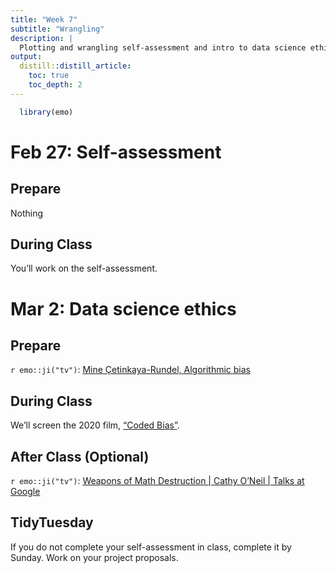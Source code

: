 ```yaml
---
title: "Week 7"
subtitle: "Wrangling"
description: |
  Plotting and wrangling self-assessment and intro to data science ethics
output:
  distill::distill_article:
    toc: true
    toc_depth: 2
---
```


```r
  library(emo)
```

# Feb 27: Self-assessment

## Prepare

Nothing

## During Class

You'll work on the self-assessment.

# Mar 2: Data science ethics

## Prepare

`r emo::ji("tv")`: [Mine Çetinkaya-Rundel, Algorithmic bias](https://youtu.be/E2eD72pwtps)
  
## During Class

We'll screen the 2020 film, ["Coded Bias"](https://www.imdb.com/title/tt11394170/).

## After Class (Optional)

`r emo::ji("tv")`: [Weapons of Math Destruction | Cathy O'Neil | Talks at Google](https://youtu.be/TQHs8SA1qpk)


## TidyTuesday

If you do not complete your self-assessment in class, complete it by Sunday. Work on your project proposals.

